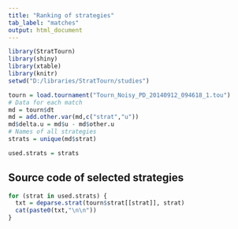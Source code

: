 ```yaml
---
title: "Ranking of strategies"
tab_label: "matches" 
output: html_document
---
```


```r
library(StratTourn)
library(shiny)
library(xtable)
library(knitr)
setwd("D:/libraries/StratTourn/studies")

tourn = load.tournament("Tourn_Noisy_PD_20140912_094618_1.tou")
# Data for each match
md = tourn$dt
md = add.other.var(md,c("strat","u"))
md$delta.u = md$u - md$other.u
# Names of all strategies
strats = unique(md$strat)

used.strats = strats

```

## Source code of selected strategies
```r

for (strat in used.strats) {
  txt = deparse.strat(tourn$strat[[strat]], strat)
  cat(paste0(txt,"\n\n"))
}
```



